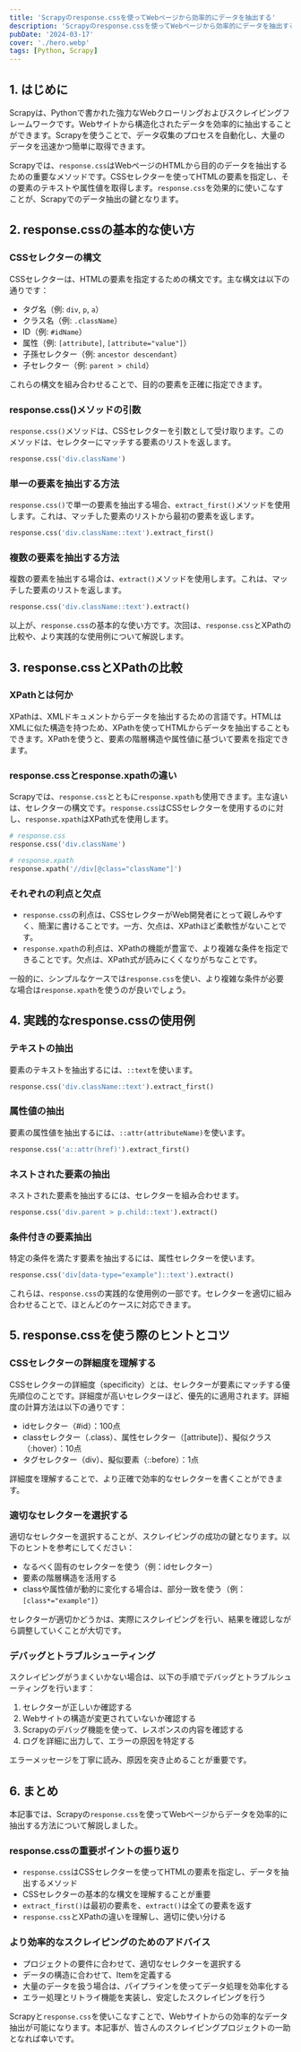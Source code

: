 ```yaml
---
title: 'Scrapyのresponse.cssを使ってWebページから効率的にデータを抽出する'
description: 'Scrapyのresponse.cssを使ってWebページから効率的にデータを抽出する'
pubDate: '2024-03-17'
cover: './hero.webp'
tags: [Python, Scrapy]
---
```


## 1. はじめに

Scrapyは、Pythonで書かれた強力なWebクローリングおよびスクレイピングフレームワークです。Webサイトから構造化されたデータを効率的に抽出することができます。Scrapyを使うことで、データ収集のプロセスを自動化し、大量のデータを迅速かつ簡単に取得できます。

Scrapyでは、`response.css`はWebページのHTMLから目的のデータを抽出するための重要なメソッドです。CSSセレクターを使ってHTMLの要素を指定し、その要素のテキストや属性値を取得します。`response.css`を効果的に使いこなすことが、Scrapyでのデータ抽出の鍵となります。

## 2. response.cssの基本的な使い方

### CSSセレクターの構文

CSSセレクターは、HTMLの要素を指定するための構文です。主な構文は以下の通りです：

- タグ名（例: `div`, `p`, `a`）
- クラス名（例: `.className`）
- ID（例: `#idName`）
- 属性（例: `[attribute]`, `[attribute="value"]`）
- 子孫セレクター（例: `ancestor descendant`）
- 子セレクター（例: `parent > child`）

これらの構文を組み合わせることで、目的の要素を正確に指定できます。

### response.css()メソッドの引数

`response.css()`メソッドは、CSSセレクターを引数として受け取ります。このメソッドは、セレクターにマッチする要素のリストを返します。

```python
response.css('div.className')
```

### 単一の要素を抽出する方法

`response.css()`で単一の要素を抽出する場合、`extract_first()`メソッドを使用します。これは、マッチした要素のリストから最初の要素を返します。

```python
response.css('div.className::text').extract_first()
```

### 複数の要素を抽出する方法

複数の要素を抽出する場合は、`extract()`メソッドを使用します。これは、マッチした要素のリストを返します。

```python
response.css('div.className::text').extract()
```

以上が、`response.css`の基本的な使い方です。次回は、`response.css`とXPathの比較や、より実践的な使用例について解説します。

## 3. response.cssとXPathの比較

### XPathとは何か

XPathは、XMLドキュメントからデータを抽出するための言語です。HTMLはXMLに似た構造を持つため、XPathを使ってHTMLからデータを抽出することもできます。XPathを使うと、要素の階層構造や属性値に基づいて要素を指定できます。

### response.cssとresponse.xpathの違い

Scrapyでは、`response.css`とともに`response.xpath`も使用できます。主な違いは、セレクターの構文です。`response.css`はCSSセレクターを使用するのに対し、`response.xpath`はXPath式を使用します。

```python
# response.css
response.css('div.className')

# response.xpath
response.xpath('//div[@class="className"]')
```

### それぞれの利点と欠点

- `response.css`の利点は、CSSセレクターがWeb開発者にとって親しみやすく、簡潔に書けることです。一方、欠点は、XPathほど柔軟性がないことです。
- `response.xpath`の利点は、XPathの機能が豊富で、より複雑な条件を指定できることです。欠点は、XPath式が読みにくくなりがちなことです。

一般的に、シンプルなケースでは`response.css`を使い、より複雑な条件が必要な場合は`response.xpath`を使うのが良いでしょう。

## 4. 実践的なresponse.cssの使用例

### テキストの抽出

要素のテキストを抽出するには、`::text`を使います。

```python
response.css('div.className::text').extract_first()
```

### 属性値の抽出

要素の属性値を抽出するには、`::attr(attributeName)`を使います。

```python
response.css('a::attr(href)').extract_first()
```

### ネストされた要素の抽出

ネストされた要素を抽出するには、セレクターを組み合わせます。

```python
response.css('div.parent > p.child::text').extract()
```

### 条件付きの要素抽出

特定の条件を満たす要素を抽出するには、属性セレクターを使います。

```python
response.css('div[data-type="example"]::text').extract()
```

これらは、`response.css`の実践的な使用例の一部です。セレクターを適切に組み合わせることで、ほとんどのケースに対応できます。

## 5. response.cssを使う際のヒントとコツ

### CSSセレクターの詳細度を理解する

CSSセレクターの詳細度（specificity）とは、セレクターが要素にマッチする優先順位のことです。詳細度が高いセレクターほど、優先的に適用されます。詳細度の計算方法は以下の通りです：

- idセレクター（#id）：100点
- classセレクター（.class）、属性セレクター（[attribute]）、擬似クラス（:hover）：10点
- タグセレクター（div）、擬似要素（::before）：1点

詳細度を理解することで、より正確で効率的なセレクターを書くことができます。

### 適切なセレクターを選択する

適切なセレクターを選択することが、スクレイピングの成功の鍵となります。以下のヒントを参考にしてください：

- なるべく固有のセレクターを使う（例：idセレクター）
- 要素の階層構造を活用する
- classや属性値が動的に変化する場合は、部分一致を使う（例：`[class*="example"]`）

セレクターが適切かどうかは、実際にスクレイピングを行い、結果を確認しながら調整していくことが大切です。

### デバッグとトラブルシューティング

スクレイピングがうまくいかない場合は、以下の手順でデバッグとトラブルシューティングを行います：

1. セレクターが正しいか確認する
2. Webサイトの構造が変更されていないか確認する
3. Scrapyのデバッグ機能を使って、レスポンスの内容を確認する
4. ログを詳細に出力して、エラーの原因を特定する

エラーメッセージを丁寧に読み、原因を突き止めることが重要です。

## 6. まとめ

本記事では、Scrapyの`response.css`を使ってWebページからデータを効率的に抽出する方法について解説しました。

### response.cssの重要ポイントの振り返り

- `response.css`はCSSセレクターを使ってHTMLの要素を指定し、データを抽出するメソッド
- CSSセレクターの基本的な構文を理解することが重要
- `extract_first()`は最初の要素を、`extract()`は全ての要素を返す
- `response.css`とXPathの違いを理解し、適切に使い分ける

### より効率的なスクレイピングのためのアドバイス

- プロジェクトの要件に合わせて、適切なセレクターを選択する
- データの構造に合わせて、Itemを定義する
- 大量のデータを扱う場合は、パイプラインを使ってデータ処理を効率化する
- エラー処理とリトライ機能を実装し、安定したスクレイピングを行う

Scrapyと`response.css`を使いこなすことで、Webサイトからの効率的なデータ抽出が可能になります。本記事が、皆さんのスクレイピングプロジェクトの一助となれば幸いです。
